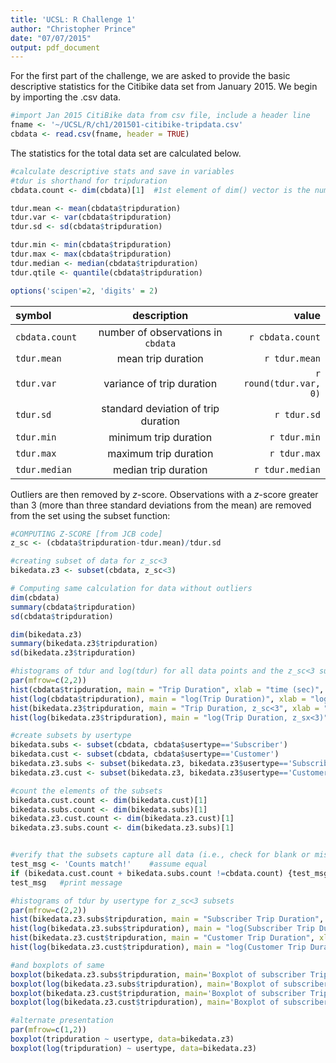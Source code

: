 ```yaml
---
title: 'UCSL: R Challenge 1'
author: "Christopher Prince"
date: "07/07/2015"
output: pdf_document
---
```


For the first part of the challenge, we are asked to provide the basic descriptive statistics for the Citibike data set from January 2015. We begin by importing the .csv data.

```r
#import Jan 2015 CitiBike data from csv file, include a header line
fname <- '~/UCSL/R/ch1/201501-citibike-tripdata.csv'
cbdata <- read.csv(fname, header = TRUE)
```

The statistics for the total data set are calculated below.

```r
#calculate descriptive stats and save in variables
#tdur is shorthand for tripduration
cbdata.count <- dim(cbdata)[1]  #1st element of dim() vector is the number of observations

tdur.mean <- mean(cbdata$tripduration)
tdur.var <- var(cbdata$tripduration)
tdur.sd <- sd(cbdata$tripduration)

tdur.min <- min(cbdata$tripduration)
tdur.max <- max(cbdata$tripduration)
tdur.median <- median(cbdata$tripduration)
tdur.qtile <- quantile(cbdata$tripduration)

options('scipen'=2, 'digits' = 2)
```

|symbol       |description                     |value           |
|:------------|:------------------------------:|---------------:|
|`cbdata.count` |number of observations in `cbdata`|`r cbdata.count`|
|`tdur.mean`    |mean trip duration              |`r tdur.mean`   |  
|`tdur.var`     |variance of trip duration       |`r round(tdur.var, 0)`    |
|`tdur.sd`     |standard deviation of trip duration|`r tdur.sd`             |
|`tdur.min`     |minimum trip duration           |`r tdur.min`                |
|`tdur.max`     |maximum trip duration           |`r tdur.max`                |
|`tdur.median`  |median trip duration            |`r tdur.median`|

Outliers are then removed by *z*-score. Observations with a *z*-score greater than 3 (more than three standard deviations from the mean) are removed from the set using the subset function:

```r

#COMPUTING Z-SCORE [from JCB code]
z_sc <- (cbdata$tripduration-tdur.mean)/tdur.sd

#creating subset of data for z_sc<3
bikedata.z3 <- subset(cbdata, z_sc<3)
```

```r
# Computing same calculation for data without outliers
dim(cbdata)
summary(cbdata$tripduration)
sd(cbdata$tripduration)

dim(bikedata.z3)
summary(bikedata.z3$tripduration)
sd(bikedata.z3$tripduration)

#histograms of tdur and log(tdur) for all data points and the z_sc<3 subset
par(mfrow=c(2,2))
hist(cbdata$tripduration, main = "Trip Duration", xlab = "time (sec)", col='red')
hist(log(cbdata$tripduration), main = "log(Trip Duration)", xlab = "log(time (sec)", col='red')
hist(bikedata.z3$tripduration, main = "Trip Duration, z_sc<3", xlab = "time (sec)", col='red')
hist(log(bikedata.z3$tripduration), main = "log(Trip Duration, z_sx<3)", xlab = "log(time (sec))", col='red')

#create subsets by usertype
bikedata.subs <- subset(cbdata, cbdata$usertype=='Subscriber')
bikedata.cust <- subset(cbdata, cbdata$usertype=='Customer')
bikedata.z3.subs <- subset(bikedata.z3, bikedata.z3$usertype=='Subscriber')
bikedata.z3.cust <- subset(bikedata.z3, bikedata.z3$usertype=='Customer')

#count the elements of the subsets
bikedata.cust.count <- dim(bikedata.cust)[1]
bikedata.subs.count <- dim(bikedata.subs)[1]
bikedata.z3.cust.count <- dim(bikedata.z3.cust)[1]
bikedata.z3.subs.count <- dim(bikedata.z3.subs)[1]


#verify that the subsets capture all data (i.e., check for blank or mislabeled usertype)
test_msg <- 'Counts match!'    #assume equal
if (bikedata.cust.count + bikedata.subs.count !=cbdata.count) {test_msg <- 'Counts do not match!'} #change msg if not eq.
test_msg   #print message

#histograms of tdur by usertype for z_sc<3 subsets
par(mfrow=c(2,2))
hist(bikedata.z3.subs$tripduration, main = "Subscriber Trip Duration", xlab = "time (sec)", col='red')
hist(log(bikedata.z3.subs$tripduration), main = "log(Subscriber Trip Duration)", xlab = "log(time (sec))", col='red')
hist(bikedata.z3.cust$tripduration, main = "Customer Trip Duration", xlab = "time (sec)", col='red')
hist(log(bikedata.z3.cust$tripduration), main = "log(Customer Trip Duration)", xlab = "log(time (sec))", col='red')

#and boxplots of same
boxplot(bikedata.z3.subs$tripduration, main='Boxplot of subscriber Trip Duration', xlab='time(sec)')
boxplot(log(bikedata.z3.subs$tripduration), main='Boxplot of subscriber Trip Duration', xlab='log(time(sec))')
boxplot(bikedata.z3.cust$tripduration, main='Boxplot of subscriber Trip Duration', xlab='time(sec)')
boxplot(log(bikedata.z3.cust$tripduration), main='Boxplot of subscriber Trip Duration', xlab='log(time(sec))')

#alternate presentation
par(mfrow=c(1,2))
boxplot(tripduration ~ usertype, data=bikedata.z3)
boxplot(log(tripduration) ~ usertype, data=bikedata.z3)
```
